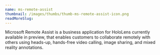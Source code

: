 ```yaml
---
name: ms-remote-assist
thumbnail: /images/thumbs/thumb-ms-remote-assist-icon.png
readMoreSlug:
---
```


Microsoft Remote Assist is a business application for HoloLens currently available in preview, that enables customers to collaborate remotely with others using heads-up, hands-free video calling, image sharing, and mixed reality annotations.
